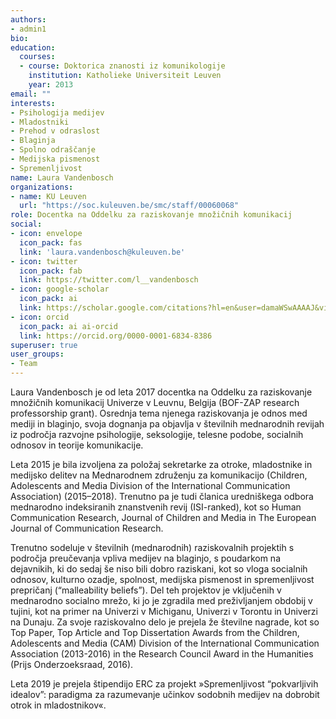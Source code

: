 ```yaml
---
authors:
- admin1
bio:
education:
  courses:
  - course: Doktorica znanosti iz komunikologije
    institution: Katholieke Universiteit Leuven
    year: 2013
email: ""
interests:
- Psihologija medijev
- Mladostniki
- Prehod v odraslost
- Blaginja
- Spolno odraščanje
- Medijska pismenost
- Spremenljivost
name: Laura Vandenbosch
organizations:
- name: KU Leuven
  url: "https://soc.kuleuven.be/smc/staff/00060068"
role: Docentka na Oddelku za raziskovanje množičnih komunikacij
social:
- icon: envelope
  icon_pack: fas
  link: 'laura.vandenbosch@kuleuven.be'
- icon: twitter
  icon_pack: fab
  link: https://twitter.com/l__vandenbosch
- icon: google-scholar
  icon_pack: ai
  link: https://scholar.google.com/citations?hl=en&user=damaWSwAAAAJ&view_op=list_works&citft=1&email_for_op=LucaCarbone.LC%40gmail.com&gmla=AJsN-F7t2CYHHlWeJY3deewm-X4ZMmGIyZTX8n6I4B0oyaPhiurr6O2RUvipMX5kj9NwSv5kCHA2iTvFV4Mkw7GA0m9U2mBQIWHnywgqOTMUu29QbimAgPW-k6oqxRFTvedMc-D8SrQc4AFyq6LA87ar4PJhZDpsA_B1-Z4uS742VbL1rEjrScyqh32yVBuYH_9IQXpNhLYqxWzdcpTOOOCxzpH6y9I_rk1ygE4T84JbQJD0nAO6CnsJZ1xjg5s4r59O_87gwvRR
- icon: orcid
  icon_pack: ai ai-orcid
  link: https://orcid.org/0000-0001-6834-8386
superuser: true
user_groups:
- Team
---
```


Laura Vandenbosch je od leta 2017 docentka na Oddelku za raziskovanje množičnih komunikacij Univerze v Leuvnu, Belgija (BOF-ZAP research professorship grant). Osrednja tema njenega raziskovanja je odnos med mediji in blaginjo, svoja dognanja pa objavlja v številnih mednarodnih revijah iz področja razvojne psihologije, seksologije, telesne podobe, socialnih odnosov in teorije komunikacije.

Leta 2015 je bila izvoljena za položaj sekretarke za otroke, mladostnike in medijsko delitev na Mednarodnem združenju za komunikacijo (Children, Adolescents and Media Division of the International Communication Association) (2015–2018). Trenutno pa je tudi članica uredniškega odbora mednarodno indeksiranih znanstvenih revij (ISI-ranked), kot so Human Communication Research, Journal of Children and Media in The European Journal of Communication Research.

Trenutno sodeluje v številnih (mednarodnih) raziskovalnih projektih s področja preučevanja vpliva medijev na blaginjo, s poudarkom na dejavnikih, ki do sedaj še niso bili dobro raziskani, kot so vloga socialnih odnosov, kulturno ozadje, spolnost, medijska pismenost in spremenljivost prepričanj (“malleability beliefs”). Del teh projektov je vključenih v mednarodno socialno mrežo, ki jo je zgradila med preživljanjem obdobij v tujini, kot na primer na Univerzi v Michiganu, Univerzi v Torontu in Univerzi na Dunaju. Za svoje raziskovalno delo je prejela že številne nagrade, kot so Top Paper, Top Article and Top Dissertation Awards from the Children, Adolescents and Media (CAM) Division of the International Communication Association (2013-2016) in the Research Council Award in the Humanities (Prijs Onderzoeksraad, 2016).

Leta 2019 je prejela štipendijo ERC za projekt »Spremenljivost “pokvarljivih idealov”: paradigma za razumevanje učinkov sodobnih medijev na dobrobit otrok in mladostnikov«. 